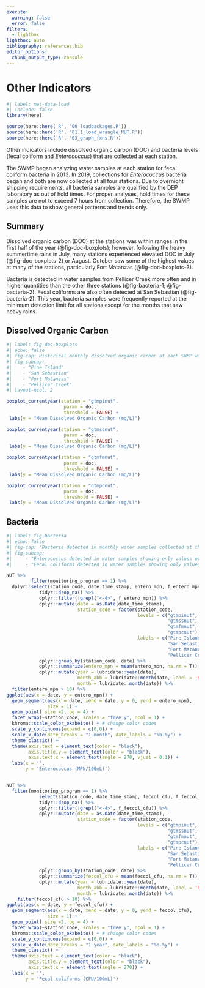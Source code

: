 ```yaml
---
execute: 
  warning: false
  error: false
filters: 
  - lightbox
lightbox: auto
bibliography: references.bib
editor_options: 
  chunk_output_type: console
---
```


# Other Indicators {#sec-otherindic}

```r
#| label: met-data-load
#| include: false
library(here)

source(here::here('R', '00_loadpackages.R'))
source(here::here('R', '01.1_load_wrangle_NUT.R'))
source(here::here('R', '03_graph_fxns.R'))
```

Other indicators include dissolved organic carbon (DOC) and bacteria levels (fecal coliform and *Enterococcus*) that are collected at each station.

The SWMP began analyzing water samples at each station for fecal coliform bacteria in 2013. In 2019, collections for *Enterococcus* bacteria began and both are now collected at all four stations. Due to overnight shipping requirements, all bacteria samples are qualified by the DEP laboratory as out of hold times. For proper analyses, hold times for these samples are not to exceed 7 hours from collection. Therefore, the SWMP uses this data to show general patterns and trends only. 

## Summary

Dissolved organic carbon (DOC) at the stations was within ranges in the first half of the year (@fig-doc-boxplots); however, following the heavy summertime rains in July, many stations experienced elevated DOC in July (@fig-doc-boxplots-2) or August. October saw some of the highest values at many of the stations, particularly Fort Matanzas (@fig-doc-boxplots-3). 

Bacteria is detected in water samples from Pellicer Creek more often and in higher quantities than the other three stations (@fig-bacteria-1; @fig-bacteria-2). Fecal coliforms are also often detected at San Sebastian (@fig-bacteria-2). This year, bacteria samples were frequently reported at the minimum detection limit for all stations except for the months that saw heavy rains. 

## Dissolved Organic Carbon

```r
#| label: fig-doc-boxplots
#| echo: false
#| fig-cap: Historical monthly dissolved organic carbon at each SWMP water quality station with current year monthly value overlaid in red.
#| fig-subcap: 
#|    - "Pine Island"
#|    - "San Sebastian"
#|    - "Fort Matanzas"
#|    - "Pellicer Creek"
#| layout-ncol: 2

boxplot_currentyear(station = "gtmpinut", 
                     param = doc, 
                     threshold = FALSE) +
 labs(y = "Mean Dissolved Organic Carbon (mg/L)")

boxplot_currentyear(station = "gtmssnut", 
                     param = doc, 
                     threshold = FALSE) +
 labs(y = "Mean Dissolved Organic Carbon (mg/L)")

boxplot_currentyear(station = "gtmfmnut", 
                     param = doc, 
                     threshold = FALSE) +
 labs(y = "Mean Dissolved Organic Carbon (mg/L)")

boxplot_currentyear(station = "gtmpcnut", 
                     param = doc, 
                     threshold = FALSE) +
 labs(y = "Mean Dissolved Organic Carbon (mg/L)")

```

## Bacteria

```r
#| label: fig-bacteria
#| echo: false
#| fig-cap: "Bacteria detected in monthly water samples collected at the four long-term water quality stations in the GTMNERR."
#| fig-subcap: 
#|     - "Enterococcus detected in water samples showing only values over the minimum detection limit of 10 MPN/100mL."
#|     - "Fecal coliforms detected in water samples showing only values over the minimum detection limit of 10 CFU/100mL."

NUT %>% 
         filter(monitoring_program == 1) %>%    
  dplyr::select(station_code, date_time_stamp, entero_mpn, f_entero_mpn) %>% 
            tidyr::drop_na() %>% 
            dplyr::filter(!grepl("<-4>", f_entero_mpn)) %>% 
            dplyr::mutate(date = as.Date(date_time_stamp),
                          station_code = factor(station_code,
                                                levels = c("gtmpinut",
                                                           "gtmssnut",
                                                           "gtmfmnut",
                                                           "gtmpcnut"),
                                                labels = c("Pine Island",
                                                           "San Sebastian",
                                                           "Fort Matanzas",
                                                           "Pellicer Creek"))) %>% 
            dplyr::group_by(station_code, date) %>% 
            dplyr::summarize(entero_mpn = mean(entero_mpn, na.rm = T)) %>% 
            dplyr::mutate(year = lubridate::year(date), 
                          month_abb = lubridate::month(date, label = TRUE, abbr = TRUE),
                          month = lubridate::month(date)) %>%
  filter(entero_mpn > 10) %>% 
ggplot(aes(x = date, y = entero_mpn)) +
  geom_segment(aes(x = date, xend = date, y = 0, yend = entero_mpn),
               size = 1) +
  geom_point( size =2, bg = 4) +
  facet_wrap(~station_code, scales = "free_y", ncol = 1) +
  khroma::scale_color_okabeito() + # change color codes
  scale_y_continuous(expand = c(0,0)) +
  scale_x_date(date_breaks = "1 month", date_labels = "%b-%y") +
  theme_classic() +
  theme(axis.text = element_text(color = "black"),
        axis.title.y = element_text(color = "black"),
        axis.text.x = element_text(angle = 270, vjust = 0.1)) +
  labs(x = '',
       y = 'Enterococcus (MPN/100mL)')


NUT %>% 
  filter(monitoring_program == 1) %>%
            select(station_code, date_time_stamp, feccol_cfu, f_feccol_cfu) %>% 
            tidyr::drop_na() %>% 
            dplyr::filter(!grepl("<-4>", f_feccol_cfu)) %>% 
            dplyr::mutate(date = as.Date(date_time_stamp),
                          station_code = factor(station_code,
                                                levels = c("gtmpinut",
                                                           "gtmssnut",
                                                           "gtmfmnut",
                                                           "gtmpcnut"),
                                                labels = c("Pine Island",
                                                           "San Sebastian",
                                                           "Fort Matanzas",
                                                           "Pellicer Creek"))) %>% 
            dplyr::group_by(station_code, date) %>% 
            dplyr::summarize(feccol_cfu = mean(feccol_cfu, na.rm = T)) %>% 
            dplyr::mutate(year = lubridate::year(date), 
                          month_abb = lubridate::month(date, label = TRUE, abbr = TRUE),
                          month = lubridate::month(date)) %>% 
    filter(feccol_cfu > 10) %>% 
ggplot(aes(x = date, y = feccol_cfu)) +
  geom_segment(aes(x = date, xend = date, y = 0, yend = feccol_cfu),
               size = 1) +
  geom_point( size =2, bg = 4) +
  facet_wrap(~station_code, scales = "free_y", ncol = 1) +
  khroma::scale_color_okabeito() + # change color codes
  scale_y_continuous(expand = c(0,0)) +
  scale_x_date(date_breaks = "1 year", date_labels = "%b-%y") +
  theme_classic() +
  theme(axis.text = element_text(color = "black"),
        axis.title.y = element_text(color = "black"),
        axis.text.x = element_text(angle = 270)) +
  labs(x = '',
       y = 'Fecal coliforms (CFU/100mL)')

```
